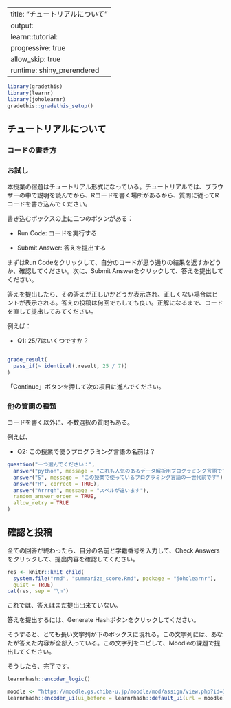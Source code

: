 
---
title: "チュートリアルについて"
output:
  learnr::tutorial:
    progressive: true
    allow_skip: true
runtime: shiny_prerendered
---

```r
library(gradethis)
library(learnr)
library(joholearnr)
gradethis::gradethis_setup()
```

## チュートリアルについて

### コードの書き方

### お試し

本授業の宿題はチュートリアル形式になっている。チュートリアルでは、ブラウザーの中で説明を読んでから、Rコードを書く場所があるから、質問に従ってRコードを書き込んでください。

書き込むボックスの上に二つのボタンがある：

- Run Code: コードを実行する

- Submit Answer: 答えを提出する

まずはRun Codeをクリックして、自分のコードが思う通りの結果を返すかどうか、確認してください。次に、Submit Answerをクリックして、答えを提出してください。

答えを提出したら、その答えが正しいかどうか表示され、正しくない場合はヒントが表示される。答えの投稿は何回でもしても良い。正解になるまで、コードを直して提出してみてください。

例えば：

- Q1: 25/7はいくつですか？

```r

```

```r
grade_result(
  pass_if(~ identical(.result, 25 / 7))
)
```

「Continue」ボタンを押して次の項目に進んでください。

### 他の質問の種類

コードを書く以外に、不数選択の質問もある。

例えば、

- Q2: この授業で使うプログラミング言語の名前は？

```r
question("一つ選んでください：",
  answer("python", message = "これも人気のあるデータ解析用プログラミング言語ですが、この授業では使わない"),
  answer("S", message = "この授業で使っているプログラミング言語の一世代前です"),
  answer("R", correct = TRUE),
  answer("Arrrgh", message = "スペルが違います"),
  random_answer_order = TRUE,
  allow_retry = TRUE
)
```

## 確認と投稿

全ての回答が終わったら、自分の名前と学籍番号を入力して、Check Answersをクリックして、提出内容を確認してください。

```r
res <- knitr::knit_child(
  system.file("rmd", "summarize_score.Rmd", package = "joholearnr"),
  quiet = TRUE)
cat(res, sep = '\n')
```

これでは、答えはまだ提出出来ていない。

答えを提出するには、Generate Hashボタンをクリックしてください。

そうすると、とても長い文字列が下のボックスに現れる。この文字列には、あなたが答えた内容が全部入っている。この文字列をコピして、Moodleの課題で提出してください。

そうしたら、完了です。

```r
learnrhash::encoder_logic()
```

```r
moodle <- "https://moodle.gs.chiba-u.jp/moodle/mod/assign/view.php?id=1264655&action=editsubmission"
learnrhash::encoder_ui(ui_before = learnrhash::default_ui(url = moodle))
```
